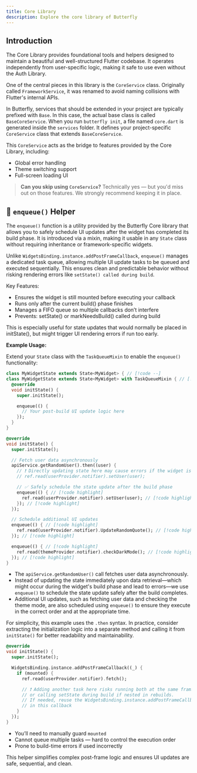 ```yaml
---
title: Core Library
description: Explore the core library of Butterfly
---
```


## Introduction

The Core Library provides foundational tools and helpers designed to maintain a beautiful and
well-structured Flutter codebase. It operates independently from user-specific logic, making it safe
to use even without the Auth Library.

One of the central pieces in this library is the `CoreService` class. Originally called
`FrameworkService`, it was renamed to avoid naming collisions with Flutter's internal APIs.

In Butterfly, services that should be extended in your project are typically prefixed with `Base`.
In this case, the actual base class is called `BaseCoreService`. When you run `butterfly init`, a
file named `core.dart` is generated inside the `services` folder. It defines your project-specific
`CoreService` class that extends `BaseCoreService`.

This `CoreService` acts as the bridge to features provided by the Core Library, including:

- Global error handling
- Theme switching support
- Full-screen loading UI

> **Can you skip using `CoreService`?**
> Technically yes — but you'd miss out on those features. We strongly recommend keeping it in place.

## 🔁 `enqueue()` Helper

The `enqueue()` function is a utility provided by the Butterfly Core library that allows you to
safely schedule UI updates after the widget has completed its build phase. It is introduced via a
mixin, making it usable in any `State` class without requiring inheritance or framework-specific
widgets.

Unlike `WidgetsBinding.instance.addPostFrameCallback`, `enqueue()` manages a dedicated task queue,
allowing multiple UI update tasks to be queued and executed sequentially. This ensures clean and
predictable behavior without risking rendering errors like `setState() called during build`.

Key Features:
- Ensures the widget is still mounted before executing your callback
- Runs only after the current build() phase finishes
- Manages a FIFO queue so multiple callbacks don’t interfere
- Prevents: setState() or markNeedsBuild() called during build

This is especially useful for state updates that would normally be placed in initState(), but might
trigger UI rendering errors if run too early.

**Example Usage:**

Extend your `State` class with the `TaskQueueMixin` to enable the `enqueue()` functionality:

```dart
class MyWidgetState extends State<MyWidget> { // [!code --]
class MyWidgetState extends State<MyWidget> with TaskQueueMixin { // [!code ++]
  @override
  void initState() {
    super.initState();

    enqueue(() {
      // Your post-build UI update logic here
    });
  }
}
```


<Tabs> <TabItem label="Butterfly" value="butterfly">
```dart
@override
void initState() {
  super.initState();

  // Fetch user data asynchronously
  apiService.getRandomUser().then((user) {
    // ❗ Directly updating state here may cause errors if the widget is still building
    // ref.read(userProvider.notifier).setUser(user);

    // ✅ Safely schedule the state update after the build phase
    enqueue(() { // [!code highlight]
      ref.read(userProvider.notifier).setUser(user); // [!code highlight]
    }); // [!code highlight]
  });

  // Schedule additional UI updates
  enqueue(() { // [!code highlight]
    ref.read(userProvider.notifier).UpdateRandomQuote(); // [!code highlight]
  }); // [!code highlight]

  enqueue(() { // [!code highlight]
    ref.read(themeProvider.notifier).checkDarkMode(); // [!code highlight]
  }); // [!code highlight]
}
```
- The `apiService.getRandomUser()` call fetches user data asynchronously.
- Instead of updating the state immediately upon data retrieval—which might occur during the
widget's build phase and lead to errors—we use `enqueue()` to schedule the state update safely after
the build completes.
- Additional UI updates, such as fetching user data and checking the theme mode, are also scheduled
using `enqueue()` to ensure they execute in the correct order and at the appropriate time.

<Info> For simplicity, this example uses the `.then` syntax. In practice, consider extracting the
initialization logic into a separate method and calling it from `initState()` for better readability
and maintainability. </Info>

</TabItem> <TabItem label="Native" value="native">
```dart
@override
void initState() {
  super.initState();

  WidgetsBinding.instance.addPostFrameCallback((_) {
    if (mounted) {
      ref.read(userProvider.notifier).fetch();

      // ❗ Adding another task here risks running both at the same frame
      // or calling setState during build if nested in rebuilds.
      // If needed, reuse the WidgetsBinding.instance.addPostFrameCallback
      // in this callback
    }
  });
}
```
- You’ll need to manually guard `mounted`
- Cannot queue multiple tasks — hard to control the execution order
- Prone to build-time errors if used incorrectly
 </TabItem> </Tabs>


 This helper simplifies complex post-frame logic and ensures UI updates are safe, sequential, and
 clean.

 ##